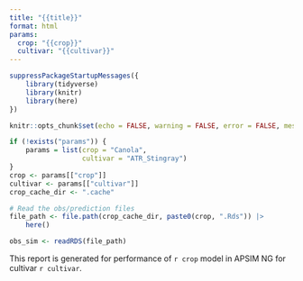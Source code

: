 ```yaml
---
title: "{{title}}"
format: html
params:
  crop: "{{crop}}"
  cultivar: "{{cultivar}}"
---
```



```r
suppressPackageStartupMessages({
    library(tidyverse)
    library(knitr)
    library(here)
})

knitr::opts_chunk$set(echo = FALSE, warning = FALSE, error = FALSE, message = FALSE)

if (!exists("params")) {
    params = list(crop = "Canola",
                  cultivar = "ATR_Stingray")
}
crop <- params[["crop"]]
cultivar <- params[["cultivar"]]
crop_cache_dir <- ".cache"

# Read the obs/prediction files
file_path <- file.path(crop_cache_dir, paste0(crop, ".Rds")) |> 
    here()

obs_sim <- readRDS(file_path)

```


This report is generated for performance of `r crop` model in APSIM NG for cultivar `r cultivar`. 


